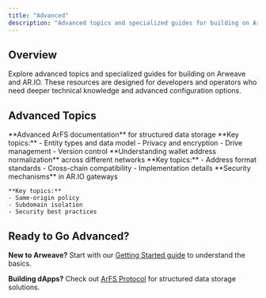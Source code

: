 ```yaml
---
title: "Advanced"
description: "Advanced topics and specialized guides for building on Arweave and AR.IO"
---
```


## Overview

Explore advanced topics and specialized guides for building on Arweave and AR.IO. These resources are designed for developers and operators who need deeper technical knowledge and advanced configuration options.

## Advanced Topics

<Cards>

<Card href="/build/advanced/arfs" title="ArFS Protocol">
  **Advanced ArFS documentation** for structured data storage **Key topics:** -
  Entity types and data model - Privacy and encryption - Drive management -
  Version control
</Card>

<Card href="/build/advanced/normalized-addresses" title="Normalized Addresses">
  **Understanding wallet address normalization** across different networks **Key
  topics:** - Address format standards - Cross-chain compatibility -
  Implementation details
</Card>

  <Card href="/build/advanced/sandboxing" title="Browser Sandboxing">
    **Security mechanisms** in AR.IO gateways
    
    **Key topics:**
    - Same-origin policy
    - Subdomain isolation
    - Security best practices
  </Card>
</Cards>

## Ready to Go Advanced?

**New to Arweave?** Start with our [Getting Started guide](/build) to understand the basics.

**Building dApps?** Check out [ArFS Protocol](/build/advanced/arfs) for structured data storage solutions.
